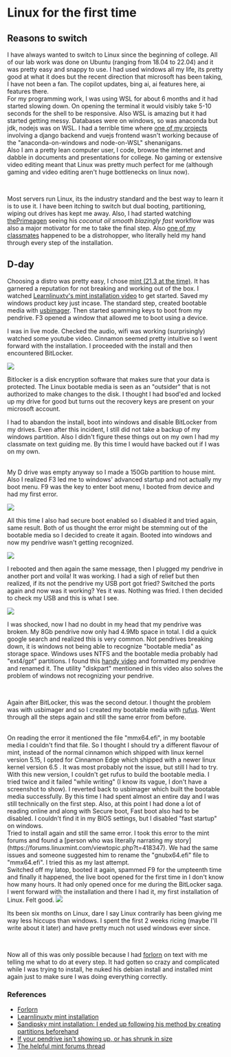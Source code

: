 
# Linux for the first time
## Reasons to switch 
I have always wanted to switch to Linux since the beginning of college. All of our lab work was done on Ubuntu (ranging from 18.04 to 22.04) and it was pretty easy and snappy to use. 
I had used windows all my life, its pretty good at what it does but the recent direction that microsoft has been taking, I have not been a fan. The copilot updates, bing ai, ai features here, ai features there.
<br />
For my programming work, I was using WSL for about 6 months and it had started slowing down. 
On opening the terminal it would visibly take 5-10 seconds for the shell to be responsive. Also WSL is amazing but it had started getting messy. Databases were on windows, so was anaconda but jdk, nodejs was on WSL.
I had a terrible time where [one of my projects](https://github.com/craniacshencil/campusSWAP) involving a django backend and vuejs frontend wasn't working because of the "anaconda-on-windows and node-on-WSL" shenanigans. 
<br />
Also I am a pretty lean computer user, I code, browse the internet and dabble in documents and presentations for college. 
No gaming or extensive video editing meant that Linux was pretty much perfect for me (although gaming and video editing aren't huge bottlenecks on linux now).

<br />

Most servers run Linux, its the industry standard and the best way to learn it is to use it. I have been itching to switch but dual booting, partitioning, wiping out drives has kept me away. Also, I had started watching [thePrimeagen](https://www.youtube.com/@ThePrimeTimeagen) seeing his _coconut oil smooth blazingly fast_ workflow was also a major motivator for me to take the final step. Also [one of my classmates](https://github.com/forlorn1216) happened to be a distrohopper, who literally held my hand through every step of the installation.

## D-day 
Choosing a distro was pretty easy, I chose [mint (21.3 at the time)](https://www.linuxmint.com/). It has garnered a reputation for not breaking and working out of the box. I watched [Learnlinuxtv's mint installation video](https://www.youtube.com/watch?v=B97KkFDv86s) to get started. Saved my windows product key just incase.
The standard step, created bootable media with [usbimager](https://gitlab.com/bztsrc/usbimager). Then started spamming keys to boot from my pendrive. F3 opened a window that allowed me to boot using a device.

I was in live mode. Checked the audio, wifi was working (surprisingly) watched some youtube video. Cinnamon seemed pretty intuitive so I went forward with the installation. I proceeded with the install and then encountered BitLocker.

<img src="/rajnikam/linux_for_the_first_time/bitlocker.jpeg" />

Bitlocker is a disk encryption software that makes sure that your data is protected. 
The Linux bootable media is seen as an "outsider" that is not authorized to make changes to the disk. 
I thought I had bsod'ed and locked up my drive for good but turns out the recovery keys are present on your microsoft account.
<br />

I had to abandon the install, boot into windows and disable BitLocker from my drives. Even after this incident, I still did not take a
backup of my windows partition. Also I didn't figure these things out on my own I had my classmate on text guiding me. By this time I would have backed out if I was on my own.

<br />
My D drive was empty anyway so I made a 150Gb partition to house mint. Also I realized F3 led me to windows' advanced startup and not actually my boot menu. F9 was the key to enter boot menu, I booted from device and had my first error.

<img src="/rajnikam/linux_for_the_first_time/error.jpeg"></img>

All this time I also had secure boot enabled so I disabled it and tried again, same result. Both of us thought the error might be
stemming out of the bootable media so I decided to create it again. Booted into windows and now my pendrive wasn't getting recognized.

<img src="/rajnikam/linux_for_the_first_time/bricked-pendrive.jpeg"></img>

I rebooted and then again the same message, then I plugged my pendrive in another port and voila! It was working. I had a sigh of relief but then realized, if its not the pendrive my USB port got fried? Switched the ports again and now was it working? Yes it was.
Nothing was fried. I then decided to check my USB and this is what I see.

<img src="/rajnikam/linux_for_the_first_time/shrunk-pendrive.jpeg"></img>

I was shocked, now I had no doubt in my head that my pendrive was broken. My 8Gb pendrive now only had 4.9Mb space in total. I did a quick google search and realized this is very common.
Not pendrives breaking down, it is windows not being able to recognize "bootable media" as storage space. Windows uses NTFS and the bootable media probably had "ext4/gpt" partitions. I found this [handy video](https://www.youtube.com/watch?v=bHqFaJfpviI) and formatted my pendrive and renamed it. The utility "diskpart" mentioned in this video also solves the problem of windows not recognizing your pendrive.

<br />

Again after BitLocker, this was the second detour. I thought the problem was with usbimager and so I created my bootable media with
[rufus](https://rufus.ie/en/). Went through all the steps again and still the same error from before. 

<br/>
On reading the error it mentioned the file "mmx64.efi", in my bootable media I couldn't find that file. 
So I thought I should try a different flavour of mint, instead of the normal cinnamon which shipped with linux kernel version 5.15, I opted for
Cinnamon Edge which shipped with a newer linux kernel version 6.5 . It was most probably not the issue, but still I had to try.
<br />
With this new version, I couldn't get rufus to build the bootable media. I tried twice and it failed "while writing" 
(I know its vague, I don't have a screenshot to show). I reverted back to usbimager which built the bootable media successfully.
By this time I had spent almost an entire day and I was still technically on the first step. 
Also, at this point I had done a lot of reading online and along with Secure boot, Fast boot also had to be disabled. 
I couldn't find it in my BIOS settings, but I disabled "fast startup" on windows.

<br/>
Tried to install again and still the same error. I took this error to the mint forums and found a [person who was literally narrating my story](https://forums.linuxmint.com/viewtopic.php?t=418347). 
We had the same issues and someone suggested him to rename the "gnubx64.efi" file to "mmx64.efi". 
I tried this as my last attempt. 

<br />
Switched off my latop, booted it again, spammed F9 for the umpteenth time and finally it happened, the live boot opened for the first time in I don't know how many hours. 
It had only opened once for me during the BitLocker saga. 
I went forward with the installation and there I had it, my first installation of Linux. Felt good. 

<img src="/rajnikam/linux_for_the_first_time/success.jpeg" />

Its been six months on Linux, dare I say Linux contrarily has been giving me way less hiccups than windows. I spent the first 2 weeks ricing (maybe I'll write about it later) and have pretty much not used windows ever since.

<br />

Now all of this was only possible because I had [forlorn](https://github.com/forlorn1216) on text with me telling me what to do at every step. It had gotten so crazy and complicated while I was trying to install, 
he nuked his debian install and installed mint again just to make sure I was doing everything correctly.

### References
- [Forlorn](https://github.com/forlorn1216)
- [Learnlinuxtv mint installation](https://www.youtube.com/watch?v=B97KkFDv86s)
- [Sandipsky mint installation: I ended up following his method by creating partitions beforehand](https://www.youtube.com/watch?v=4CKo2XvdUcM)
- [If your pendrive isn't showing up, or has shrunk in size](https://www.youtube.com/watch?v=bHqFaJfpviI)
- [The helpful mint forums thread](https://forums.linuxmint.com/viewtopic.php?t=418347)
